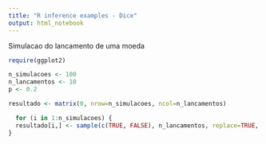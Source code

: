 ```yaml
---
title: "R inference examples - Dice"
output: html_notebook
---
```

Simulacao do lancamento de uma moeda
```r
require(ggplot2)
```

```r
n_simulacoes <- 100
n_lancamentos <- 10
p <- 0.2

resultado <- matrix(0, nrow=n_simulacoes, ncol=n_lancamentos) 

  for (i in 1:n_simulacoes) {
  resultado[i,] <- sample(c(TRUE, FALSE), n_lancamentos, replace=TRUE, prob=c(p, 1-p))
}
```
